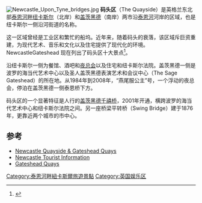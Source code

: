 [[File:Newcastle_Upon_Tyne_bridges.jpg|thumb]]
'''码头区'''（The Quayside）是英格兰东北部[[泰恩河畔纽卡斯尔|泰恩河畔纽卡斯尔]]（北岸）和[[盖茨黑德|盖茨黑德]]（南岸）两市沿[[泰恩河|泰恩河]]河岸的区域，也是纽卡斯尔一侧沿河街道的名称。

这一区域曾经是工业区和繁忙的船坞。近年来，随着码头的衰落，该区域斥巨资重建，为现代艺术、音乐和文化以及住宅提供了现代化的环境。NewcastleGateshead 现在列出了码头区十大景点<ref>{{cite web|url=http://www.visitnewcastlegateshead.co.uk/site/places-to-visit/attractions/top-10-attractions|title=NewcastleGateshead Quayside Top 10 Attractions|author=NewcastleGateshead Initiative|accessdate=2008-06-02|archive-url=https://web.archive.org/web/20081201122037/http://www.visitnewcastlegateshead.co.uk/site/places-to-visit/attractions/top-10-attractions|archive-date=2008-12-01|dead-url=yes}}</ref>。

沿纽卡斯尔一侧为餐馆、酒吧和[[夜总会|夜总会]]以及住宅和纽卡斯尔法院。盖茨黑德一侧是波罗的海当代艺术中心以及圣人盖茨黑德表演艺术和会议中心（The Sage Gateshead）的所在地。从1984年到2008年，“燕尾服公主”号，一个浮动的夜总会，停泊在盖茨黑德一侧泰恩桥下方。 

码头区的一个显著特征是人行的[[盖茨黑德千禧桥|盖茨黑德千禧桥]]，2001年开通，横跨波罗的海当代艺术中心和纽卡斯尔法院之间。另一座桥梁平转桥（Swing Bridge）建于1876年，更靠近两个城市的市中心。 

== 参考 ==
{{Reflist}}
* [http://www.newcastlequayside.co.uk/ Newcastle Quayside & Gateshead Quays] {{Wayback|url=http://www.newcastlequayside.co.uk/ |date=20140908184309 }}
* [https://web.archive.org/web/20090514122424/http://www.visitnewcastle.org.uk/newcastle_quayside.php Newcastle Tourist Information]
* [http://www.gateshead-quays.com/ Gateshead Quays] {{Wayback|url=http://www.gateshead-quays.com/ |date=20141026225102 }}

{{Coord|54|58|08|N|1|36|17|W|type:landmark_region:GB|display=title}}

[[Category:泰恩河畔紐卡斯爾旅遊景點|Category:泰恩河畔紐卡斯爾旅遊景點]]
[[Category:英国娱乐区|Category:英国娱乐区]]